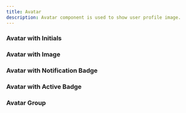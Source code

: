 ```yaml
---
title: Avatar
description: Avatar component is used to show user profile image.
---
```


### Avatar with Initials
<Preview>
<AvatarSizes />
</Preview>

### Avatar with Image
<Preview>
<AvatarWithImage />
</Preview>

### Avatar with Notification Badge
<Preview>
<AvatarWithNotification />
</Preview>

### Avatar with Active Badge
<Preview>
<AvatarWithActiveBadge />
</Preview>

### Avatar Group
<Preview>
<AvatarGroup />
</Preview>
